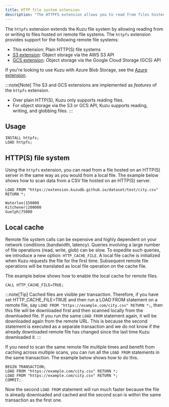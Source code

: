 ```yaml
---
title: HTTP file system extension
description: "The HTTPFS extension allows you to read from files hosted on remote file systems"
---
```


The `httpfs` extension extends the Kuzu file system by allowing reading from or writing to files hosted on
remote file systems. The `httpfs` extension provides support for the following remote file systems:

- This extension: Plain HTTP(S) file systems
- [S3 extension](/extensions/s3): Object storage via the AWS S3 API
- [GCS extension](/extensions/gcs): Object storage via the Google Cloud Storage (GCS) API

If you're looking to use Kuzu with Azure Blob Storage, see the [Azure extension](/extensions/azure).

:::note[Note]
The S3 and GCS extensions are implemented as _features_ of the `httpfs` extension.

- Over plain HTTP(S), Kuzu only supports reading files.
- For object storage via the S3 or GCS API, Kuzu supports reading, writing, and globbing files.
:::

## Usage

```cypher
INSTALL httpfs;
LOAD httpfs;
```

## HTTP(S) file system

Using the `httpfs` extension, you can read from a file hosted on an HTTP(S) server in the same way as you would
from a local file. The example below shows how to scan data from a CSV file hosted on an HTTP(S) server.

```cypher
LOAD FROM "https://extension.kuzudb.github.io/dataset/test/city.csv"
RETURN *;
```

```
Waterloo|150000
Kitchener|200000
Guelph|75000
```

## Local cache

Remote file system calls can be expensive and highly dependent on your network conditions (bandwidth, latency).
Queries involving a large number of file operations (read, write, glob) can be slow.
To expedite such queries, we introduce a new option: `HTTP_CACHE_FILE`.
A local file cache is initialized when Kuzu requests the file for the first time.
Subsequent remote file operations will be translated as local file operation on the cache file.

The example below shows how to enable the local cache for remote files.

```cypher
CALL HTTP_CACHE_FILE=TRUE;
```

:::note[Tip]
Cached files are visible per transaction. Therefore, if you have set HTTP_CACHE_FILE=TRUE and then run a LOAD FROM statement on
a remote file, say `LOAD FROM "https://example.com/city.csv" RETURN *;`, then this file will be downloaded first and then scanned
locally from the downloaded file. If you run the same `LOAD FROM` statement again, it will be downloaded again from the remote URL.
This is because the second statement is executed as a separate transaction and we do not know if the already downloaded remote
file has changed since the last time Kuzu downloaded it.
:::

If you need to scan the same remote file multiple times and benefit from caching across multiple scans, you
can run all the `LOAD FROM` statements in the same transaction. The example below shows how to do this.

```cypher
BEGIN TRANSACTION;
LOAD FROM "https://example.com/city.csv" RETURN *;
LOAD FROM "https://example.com/city.csv" RETURN *;
COMMIT;
```

Now the second `LOAD FROM` statement will run much faster because the file is already downloaded
and cached and the second scan is within the same transaction as the first one.
